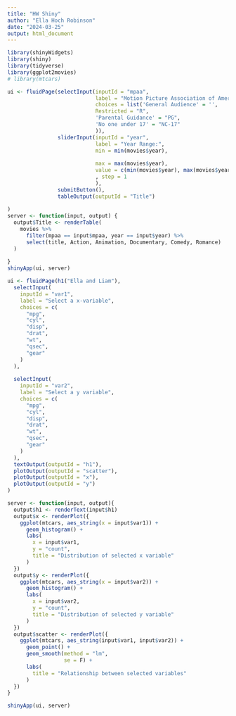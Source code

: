```yaml
---
title: "HW Shiny"
author: "Ella Hoch Robinson"
date: "2024-03-25"
output: html_document
---
```


```r
library(shinyWidgets)
library(shiny)
library(tidyverse)
library(ggplot2movies)
# library(mtcars)
```

```r
ui <- fluidPage(selectInput(inputId = "mpaa",
                            label = "Motion Picture Association of America:",
                            choices = list('General Audience' = '',
                            Restricted = "R",
                            'Parental Guidance' = "PG",
                            'No one under 17' = "NC-17"
                            )),
                sliderInput(inputId = "year",
                            label = "Year Range:",
                            min = min(movies$year),
                            
                            max = max(movies$year), 
                            value = c(min(movies$year), max(movies$year))
                            , step = 1
                            ),
                submitButton(),
                tableOutput(outputId = "Title")
  
)
server <- function(input, output) {
  output$Title <- renderTable(
    movies %>%
      filter(mpaa == input$mpaa, year == input$year) %>% 
      select(title, Action, Animation, Documentary, Comedy, Romance)
  )
  
}
shinyApp(ui, server)
```

```r
ui <- fluidPage(h1("Ella and Liam"),
  selectInput(
    inputId = "var1",
    label = "Select a x-variable",
    choices = c(
      "mpg",
      "cyl",
      "disp",
      "drat",
      "wt",
      "qsec",
      "gear"
    )
  ),
  
  selectInput(
    inputId = "var2",
    label = "Select a y variable",
    choices = c(
      "mpg",
      "cyl",
      "disp",
      "drat",
      "wt",
      "qsec",
      "gear"
    )
  ),
  textOutput(outputId = "h1"),
  plotOutput(outputId = "scatter"),
  plotOutput(outputId = "x"),
  plotOutput(outputId = "y")
)

server <- function(input, output){
  output$h1 <- renderText(input$h1)
  output$x <- renderPlot({
    ggplot(mtcars, aes_string(x = input$var1)) +
      geom_histogram() +
      labs(
        x = input$var1,
        y = "count",
        title = "Distribution of selected x variable"
      )
  })
  output$y <- renderPlot({
    ggplot(mtcars, aes_string(x = input$var2)) +
      geom_histogram() +
      labs(
        x = input$var2,
        y = "count",
        title = "Distribution of selected y variable"
      )
  })
  output$scatter <- renderPlot({
    ggplot(mtcars, aes_string(input$var1, input$var2)) +
      geom_point() +
      geom_smooth(method = "lm",
                  se = F) +
      labs(
        title = "Relationship between selected variables"
      )
  })
}

shinyApp(ui, server)
```

